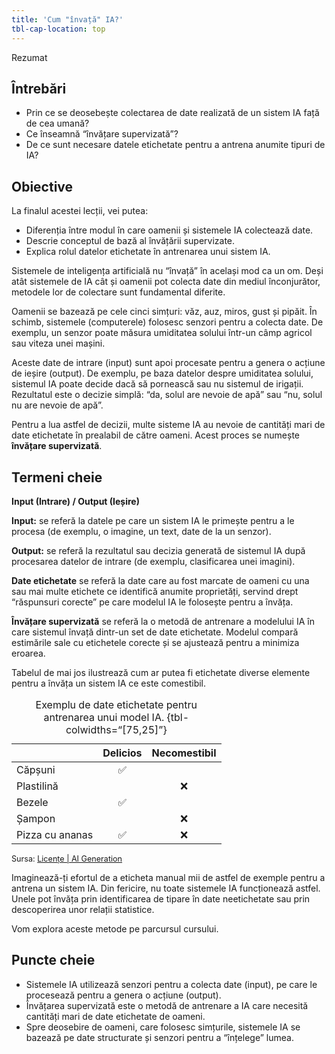 ```yaml
---
title: 'Cum "învață" IA?'
tbl-cap-location: top
---
```


::::::: overview-box
::: header
Rezumat
:::

::::: content
::: questions-col
## Întrebări

-   Prin ce se deosebește colectarea de date realizată de un sistem IA față de cea umană?
-   Ce înseamnă "învățare supervizată"?
-   De ce sunt necesare datele etichetate pentru a antrena anumite tipuri de IA?
:::

::: objectives-col
## Obiective

La finalul acestei lecții, vei putea:

-   Diferenția între modul în care oamenii și sistemele IA colectează date.
-   Descrie conceptul de bază al învățării supervizate.
-   Explica rolul datelor etichetate în antrenarea unui sistem IA.
:::
:::::
:::::::

Sistemele de inteligența artificială nu "învață" în același mod ca un om. Deși atât sistemele de IA cât și oamenii pot colecta date din mediul înconjurător, metodele lor de colectare sunt fundamental diferite.

Oamenii se bazează pe cele cinci simțuri: văz, auz, miros, gust și pipăit. În schimb, sistemele (computerele) folosesc senzori pentru a colecta date. De exemplu, un senzor poate măsura umiditatea solului într-un câmp agricol sau viteza unei mașini.

Aceste date de intrare (input) sunt apoi procesate pentru a genera o acțiune de ieșire (output). De exemplu, pe baza datelor despre umiditatea solului, sistemul IA poate decide dacă să pornească sau nu sistemul de irigații. Rezultatul este o decizie simplă: "da, solul are nevoie de apă" sau "nu, solul nu are nevoie de apă".

Pentru a lua astfel de decizii, multe sisteme IA au nevoie de cantități mari de date etichetate în prealabil de către oameni. Acest proces se numește **învățare supervizată**.

::: callout-definition
## Termeni cheie

**Input (Intrare) / Output (Ieșire)**

**Input:** se referă la datele pe care un sistem IA le primește pentru a le procesa (de exemplu, o imagine, un text, date de la un senzor).

**Output:** se referă la rezultatul sau decizia generată de sistemul IA după procesarea datelor de intrare (de exemplu, clasificarea unei imagini).

**Date etichetate** se referă la date care au fost marcate de oameni cu una sau mai multe etichete ce identifică anumite proprietăți, servind drept "răspunsuri corecte" pe care modelul IA le folosește pentru a învăța.

**Învățare supervizată** se referă la o metodă de antrenare a modelului IA în care sistemul învață dintr-un set de date etichetate. Modelul compară estimările sale cu etichetele corecte și se ajustează pentru a minimiza eroarea.
:::

Tabelul de mai jos ilustrează cum ar putea fi etichetate diverse elemente pentru a învăța un sistem IA ce este comestibil.




|                  | Delicios | Necomestibil |
|------------------|:--------:|:------------:|
| Căpșuni          | ✅        |              |
| Plastilină       |          | ❌           |
| Bezele           | ✅        |              |
| Șampon           |          | ❌           |
| Pizza cu ananas  | ✅        | ❌           |

: Exemplu de date etichetate pentru antrenarea unui model IA. {tbl-colwidths="[75,25]"}

<div class="text-left" style="font-size: 0.9em; margin-top: 1em;">
Sursa: [Licențe | AI Generation](/licente.qmd#sec-curriculum)
</div>

Imaginează-ți efortul de a eticheta manual mii de astfel de exemple pentru a antrena un sistem IA. Din fericire, nu toate sistemele IA funcționează astfel. Unele pot învăța prin identificarea de tipare în date neetichetate sau prin descoperirea unor relații statistice.

Vom explora aceste metode pe parcursul cursului.


::: callout-keypoints
## Puncte cheie

-   Sistemele IA utilizează senzori pentru a colecta date (input), pe care le procesează pentru a genera o acțiune (output).
-   Învățarea supervizată este o metodă de antrenare a IA care necesită cantități mari de date etichetate de oameni.
-   Spre deosebire de oameni, care folosesc simțurile, sistemele IA se bazează pe date structurate și senzori pentru a "înțelege" lumea.
:::